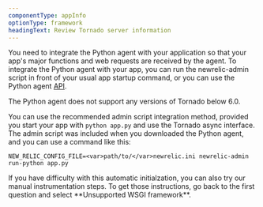 ```yaml
---
componentType: appInfo
optionType: framework
headingText: Review Tornado server information
---
```


You need to integrate the Python agent with your application so that your app's major functions and web requests are received by the agent. To integrate the Python agent with your app, you can run the newrelic-admin script in front of your usual app startup command, or you can use the Python agent [API](/docs/apm/agents/python-agent/python-agent-api/guide-using-python-agent-api/).

<Callout variant="important">
  The Python agent does not support any versions of Tornado below 6.0.
</Callout>

You can use the recommended admin script integration method, provided you start your app with `python app.py` and use the Tornado async interface. The admin script was included when you downloaded the Python agent, and you can use a command like this:

```
NEW_RELIC_CONFIG_FILE=<var>path/to/</var>newrelic.ini newrelic-admin run-python app.py
```

<Callout variant="tip">
  If you have difficulty with this automatic initialzation, you can also try our manual instrumentation steps. To get those instructions, go back to the first question and select **Unsupported WSGI framework**.
</Callout>